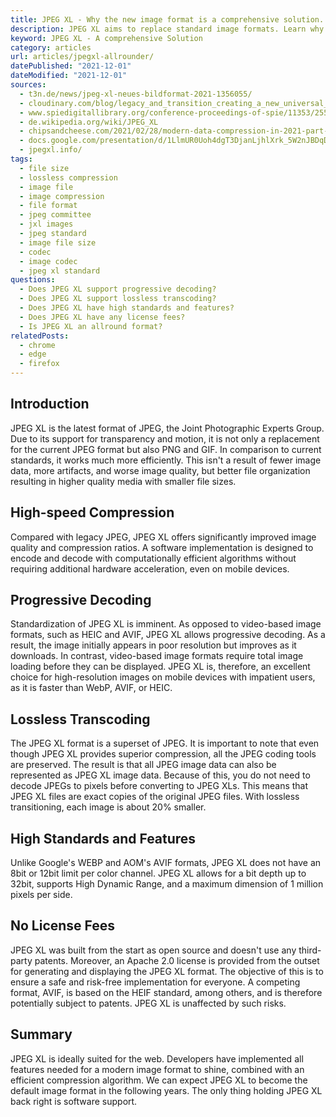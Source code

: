 ```yaml
---
title: JPEG XL - Why the new image format is a comprehensive solution.
description: JPEG XL aims to replace standard image formats. Learn why JPEG XL could replace PNG, GIF, and JPEG altogether.
keyword: JPEG XL - A comprehensive Solution
category: articles
url: articles/jpegxl-allrounder/
datePublished: "2021-12-01"
dateModified: "2021-12-01"
sources:
  - t3n.de/news/jpeg-xl-neues-bildformat-2021-1356055/
  - cloudinary.com/blog/legacy_and_transition_creating_a_new_universal_image_codec
  - www.spiedigitallibrary.org/conference-proceedings-of-spie/11353/2556264/Benchmarking-JPEG-XL-image-compression/10.1117/12.2556264.short?SSO=1
  - de.wikipedia.org/wiki/JPEG_XL
  - chipsandcheese.com/2021/02/28/modern-data-compression-in-2021-part-2-the-battle-to-dethrone-jpeg-with-jpeg-xl-avif-and-webp/
  - docs.google.com/presentation/d/1LlmUR0Uoh4dgT3DjanLjhlXrk_5W2nJBDqDAMbhe8v8/edit#slide=id.g9b4791a110_0_357
  - jpegxl.info/
tags:
  - file size
  - lossless compression
  - image file
  - image compression
  - file format
  - jpeg committee
  - jxl images
  - jpeg standard
  - image file size
  - codec
  - image codec
  - jpeg xl standard
questions:
  - Does JPEG XL support progressive decoding?
  - Does JPEG XL support lossless transcoding?
  - Does JPEG XL have high standards and features?
  - Does JPEG XL have any license fees?
  - Is JPEG XL an allround format?
relatedPosts:
  - chrome
  - edge
  - firefox
---
```


## Introduction

JPEG XL is the latest format of JPEG, the Joint Photographic Experts Group. Due to its support for transparency and motion, it is not only a replacement for the current JPEG format but also PNG and GIF. In comparison to current standards, it works much more efficiently. This isn't a result of fewer image data, more artifacts, and worse image quality, but better file organization resulting in higher quality media with smaller file sizes.

## High-speed Compression

Compared with legacy JPEG, JPEG XL offers significantly improved image quality and compression ratios. A software implementation is designed to encode and decode with computationally efficient algorithms without requiring additional hardware acceleration, even on mobile devices.

## Progressive Decoding

Standardization of JPEG XL is imminent. As opposed to video-based image formats, such as HEIC and AVIF, JPEG XL allows progressive decoding. As a result, the image initially appears in poor resolution but improves as it downloads. In contrast, video-based image formats require total image loading before they can be displayed. JPEG XL is, therefore, an excellent choice for high-resolution images on mobile devices with impatient users, as it is faster than WebP, AVIF, or HEIC.

## Lossless Transcoding

The JPEG XL format is a superset of JPEG. It is important to note that even though JPEG XL provides superior compression, all the JPEG coding tools are preserved. The result is that all JPEG image data can also be represented as JPEG XL image data. Because of this, you do not need to decode JPEGs to pixels before converting to JPEG XLs. This means that JPEG XL files are exact copies of the original JPEG files. With lossless transitioning, each image is about 20% smaller.

## High Standards and Features

Unlike Google's WEBP and AOM's AVIF formats, JPEG XL does not have an 8bit or 12bit limit per color channel. JPEG XL allows for a bit depth up to 32bit, supports High Dynamic Range, and a maximum dimension of 1 million pixels per side.

## No License Fees

JPEG XL was built from the start as open source and doesn't use any third-party patents. Moreover, an Apache 2.0 license is provided from the outset for generating and displaying the JPEG XL format. The objective of this is to ensure a safe and risk-free implementation for everyone. A competing format, AVIF, is based on the HEIF standard, among others, and is therefore potentially subject to patents. JPEG XL is unaffected by such risks.

## Summary

JPEG XL is ideally suited for the web. Developers have implemented all features needed for a modern image format to shine, combined with an efficient compression algorithm. We can expect JPEG XL to become the default image format in the following years. The only thing holding JPEG XL back right is software support.

